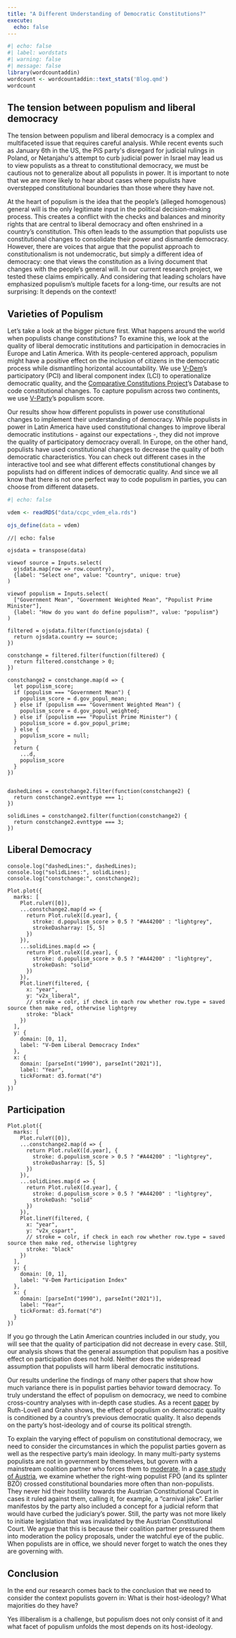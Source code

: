 ```yaml
---
title: "A Different Understanding of Democratic Constitutions?"
execute: 
  echo: false
---
```


```r
#| echo: false
#| label: wordstats
#| warning: false
#| message: false
library(wordcountaddin)
wordcount <- wordcountaddin::text_stats('Blog.qmd')
wordcount
```

## The tension between populism and liberal democracy

<!--# In their kick-off of this series, Petra Guasti and Mattia Zulianello briefly touched upon one of the most discussed features of populism: That it is in conflict with the core tenets of liberal democracy.   -->

The tension between populism and liberal democracy is a complex and multifaceted issue that requires careful analysis. While recent events such as January 6th in the US, the PiS party\'s disregard for judicial rulings in Poland, or Netanjahu\'s attempt to curb judicial power in Israel may lead us to view populists as a threat to constitutional democracy, we must be cautious not to generalize about all populists in power. It is important to note that we are more likely to hear about cases where populists have overstepped constitutional boundaries than those where they have not.

At the heart of populism is the idea that the people's (alleged homogenous) general will is the only legitimate input in the political decision-making process. This creates a conflict with the checks and balances and minority rights that are central to liberal democracy and often enshrined in a country's constitution. This often leads to the assumption that populists use constitutional changes to consolidate their power and dismantle democracy. However, there are voices that argue that the populist approach to constitutionalism is not undemocratic, but simply a different idea of democracy: one that views the constitution as a living document that changes with the people's general will. In our current research project, we tested these claims empirically. And considering that leading scholars have emphasized populism's multiple facets for a long-time, our results are not surprising: It depends on the context!

## Varieties of Populism

Let's take a look at the bigger picture first. What happens around the world when populists change constitutions? To examine this, we look at the quality of liberal democratic institutions and participation in democracies in Europe and Latin America. With its people-centered approach, populism might have a positive effect on the inclusion of citizens in the democratic process while dismantling horizontal accountability. We use [V-Dem](https://v-dem.net/)'s participatory (PCI) and liberal component index (LCI) to operationalize democratic quality, and the [Comparative Constitutions Project](https://comparativeconstitutionsproject.org/)'s Database to code constitutional changes. To capture populism across two continents, we use [V-Party](https://www.v-dem.net/data/v-party-dataset/)'s populism score.

Our results show how different populists in power use constitutional changes to implement their understanding of democracy. While populists in power in Latin America have used constitutional changes to improve liberal democratic institutions - against our expectations -, they did not improve the quality of participatory democracy overall. In Europe, on the other hand, populists have used constitutional changes to decrease the quality of both democratic characteristics. You can check out different cases in the interactive tool and see what different effects constitutional changes by populists had on different indices of democratic quality. And since we all know that there is not one perfect way to code populism in parties, you can choose from different datasets.

```r
#| echo: false

vdem <- readRDS("data/ccpc_vdem_ela.rds")

ojs_define(data = vdem)

```

<!--# Why isn't Brazil coded as populist? -->

```ojs
//| echo: false

ojsdata = transpose(data)

viewof source = Inputs.select(
  ojsdata.map(row => row.country), 
  {label: "Select one", value: "Country", unique: true}
)

viewof populism = Inputs.select(
  ["Government Mean", "Government Weighted Mean", "Populist Prime Minister"], 
  {label: "How do you want do define populism?", value: "populism"}
)

filtered = ojsdata.filter(function(ojsdata) {
  return ojsdata.country == source;
})

constchange = filtered.filter(function(filtered) {
  return filtered.constchange > 0;
})

constchange2 = constchange.map(d => {
  let populism_score;
  if (populism === "Government Mean") {
    populism_score = d.gov_popul_mean;
  } else if (populism === "Government Weighted Mean") {
    populism_score = d.gov_popul_weighted;
  } else if (populism === "Populist Prime Minister") {
    populism_score = d.gov_popul_prime;
  } else {
    populism_score = null;
  }
  return {
    ...d,
    populism_score
  }
})


dashedLines = constchange2.filter(function(constchange2) {
  return constchange2.evnttype === 1;
})

solidLines = constchange2.filter(function(constchange2) {
  return constchange2.evnttype === 3;
})
```

::: panel-tabset
## Liberal Democracy

```ojs
console.log("dashedLines:", dashedLines);
console.log("solidLines:", solidLines);
console.log("constchange:", constchange2);

Plot.plot({
  marks: [
    Plot.ruleY([0]),
    ...constchange2.map(d => {
      return Plot.ruleX([d.year], {
        stroke: d.populism_score > 0.5 ? "#A44200" : "lightgrey",
        strokeDasharray: [5, 5]
      })
    }),
    ...solidLines.map(d => {
      return Plot.ruleX([d.year], {
        stroke: d.populism_score > 0.5 ? "#A44200" : "lightgrey",
        strokeDash: "solid"
      })
    }),
    Plot.lineY(filtered, {
      x: "year", 
      y: "v2x_liberal",
      // stroke = colr, if check in each row whether row.type = saved source then make red, otherwise lightgrey
      stroke: "black"      
    })
  ],
  y: {
    domain: [0, 1],
    label: "V-Dem Liberal Democracy Index"
  },
  x: {
    domain: [parseInt("1990"), parseInt("2021")],
    label: "Year",
    tickFormat: d3.format("d")
  }
})

```

## Participation

```ojs

Plot.plot({
  marks: [
    Plot.ruleY([0]),
    ...constchange2.map(d => {
      return Plot.ruleX([d.year], {
        stroke: d.populism_score > 0.5 ? "#A44200" : "lightgrey",
        strokeDasharray: [5, 5]
      })
    }),
    ...solidLines.map(d => {
      return Plot.ruleX([d.year], {
        stroke: d.populism_score > 0.5 ? "#A44200" : "lightgrey",
        strokeDash: "solid"
      })
    }),
    Plot.lineY(filtered, {
      x: "year", 
      y: "v2x_cspart",
      // stroke = colr, if check in each row whether row.type = saved source then make red, otherwise lightgrey
      stroke: "black"      
    })
  ],
  y: {
    domain: [0, 1],
    label: "V-Dem Participation Index"
  },
  x: {
    domain: [parseInt("1990"), parseInt("2021")],
    label: "Year",
    tickFormat: d3.format("d")
  }
})
```
:::

<!-- To get a better sense of the changes of constitutional texts that happen under populist governments, we constructed indices for executive aggrandizement, judicial independence, political rights and social rights. Out of 89 constitutional changes under populist government, only 10 cases can be captured with these indices. -->

<!-- REFER TO RUTH-LOVELL ON IDEOLOGY! -->

If you go through the Latin American countries included in our study, you will see that the quality of participation did not decrease in every case. Still, our analysis shows that the general assumption that populism has a positive effect on participation does not hold. Neither does the widespread assumption that populists will harm liberal democratic institutions.

Our results underline the findings of many other papers that show how much variance there is in populist parties behavior toward democracy. To truly understand the effect of populism on democracy, we need to combine cross-country analyses with in-depth case studies. As a recent [paper](https://ejpr.onlinelibrary.wiley.com/doi/epdf/10.1111/1475-6765.12564) by Ruth-Lovell and Grahn shows, the effect of populism on democratic quality is conditioned by a country's previous democratic quality. It also depends on the party's host-ideology and of course its political strength.

To explain the varying effect of populism on constitutional democracy, we need to consider the circumstances in which the populist parties govern as well as the respective party's main ideology. In many multi-party systems populists are not in government by themselves, but govern with a mainstream coalition partner who forces them to [moderate](https://muse.jhu.edu/article/230454). In a [case study of Austria](https://ejpr.onlinelibrary.wiley.com/doi/epdf/10.1111/1475-6765.12573), we examine whether the right-wing populist FPÖ (and its splinter BZÖ) crossed constitutional boundaries more often than non-populists. They never hid their hostility towards the Austrian Constitutional Court in cases it ruled against them, calling it, for example, a "carnival joke". Earlier manifestos by the party also included a concept for a judicial reform that would have curbed the judiciary's power. Still, the party was not more likely to initiate legislation that was invalidated by the Austrian Constitutional Court. We argue that this is because their coalition partner pressured them into moderation the policy proposals, under the watchful eye of the public. When populists are in office, we should never forget to watch the ones they are governing with.

## Conclusion

In the end our research comes back to the conclusion that we need to consider the context populists govern in: What is their host-ideology? What majorities do they have?

Yes illiberalism is a challenge, but populism does not only consist of it and what facet of populism unfolds the most depends on its host-ideology.
